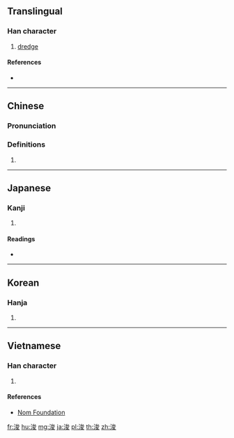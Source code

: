 {{character info/new}}
{{also|濬}}
==Translingual==

===Han character===
{{Han char|rn=85|rad=水|as=07|sn=10|four=33147|canj=EICE|ids=⿰氵夋}}

# [[dredge]]

====References====
* {{Han ref|kx=0623.230|dkj=17460|dj=1021.120|hdz=31636.100|uh=6D5A|ud=27994|bh=AF43|bd=44867}}

----

==Chinese==
{{zh-forms}}

===Pronunciation===
{{zh-pron
|m=jùn
|c=zeon3
|mc=y
|oc=y
|ma=
|cat=v
}}

===Definitions===
{{zh-hanzi}}

# {{rfdef|lang=zh}}

----

==Japanese==

===Kanji===
{{ja-kanji|grade=|rs=水07}}

# {{defn|lang=ja|sort=水07}}

====Readings====
* {{ja-readings|on=[[しゅん]] (shun)|kun=[[さらう]] (sarau)}}

----

==Korean==

===Hanja===
{{ko-hanja|hangeul=준|eumhun=|rv=jun|mr=chun|y=cwun}}

# {{defn|lang=ko|sort=水07}}

----

==Vietnamese==

===Han character===
{{vi-readings|rs=水07| hanviet = tuấn}}

# {{defn|lang=vi|sort=水07}}

====References====
*[http://nomfoundation.org/common/nom_details.php?codepoint=6d5a Nom Foundation]

[[fr:浚]]
[[hu:浚]]
[[mg:浚]]
[[ja:浚]]
[[pl:浚]]
[[th:浚]]
[[zh:浚]]